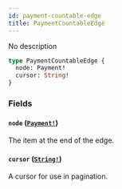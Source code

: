 ```yaml
---
id: payment-countable-edge
title: PaymentCountableEdge
---
```


No description

```graphql
type PaymentCountableEdge {
  node: Payment!
  cursor: String!
}
```

### Fields

#### `node` ([`Payment!`](/docs/developer/api-reference/objects/payment))

The item at the end of the edge.

#### `cursor` ([`String!`](/docs/developer/api-reference/scalars/string))

A cursor for use in pagination.
